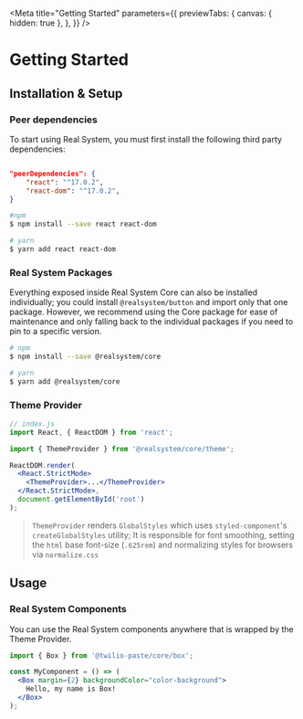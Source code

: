 
<Meta
  title="Getting Started"
  parameters={{
    previewTabs: {
      canvas: { hidden: true },
    },
  }}
/>

# Getting Started

## Installation & Setup

### Peer dependencies

To start using Real System, you must first install the following third party dependencies:

```json copy=false

"peerDependencies": {
    "react": "^17.0.2",
    "react-dom": "^17.0.2",
}
```

```bash
#npm
$ npm install --save react react-dom

# yarn
$ yarn add react react-dom
```

### Real System Packages

Everything exposed inside Real System Core can also be installed individually; you could install `@realsystem/button` and import only that one package. However, we recommend using the Core package for ease of maintenance and only falling back to the individual packages if you need to pin to a specific version.

```bash
# npm
$ npm install --save @realsystem/core

# yarn
$ yarn add @realsystem/core
```

### Theme Provider

```jsx
// index.js
import React, { ReactDOM } from 'react';

import { ThemeProvider } from '@realsystem/core/theme';

ReactDOM.render(
  <React.StrictMode>
    <ThemeProvider>...</ThemeProvider>
  </React.StrictMode>,
  document.getElementById('root')
);
```

> `ThemeProvider` renders `GlobalStyles` which uses `styled-component`'s `createGlobalStyles` utility; It is responsible for font smoothing, setting the `html` base font-size (`.625rem`) and normalizing styles for browsers via `normalize.css`

## Usage

### Real System Components

You can use the Real System components anywhere that is wrapped by the Theme Provider.

```jsx
import { Box } from '@twilio-paste/core/box';

const MyComponent = () => (
  <Box margin={2} backgroundColor="color-background">
    Hello, my name is Box!
  </Box>
);
```
